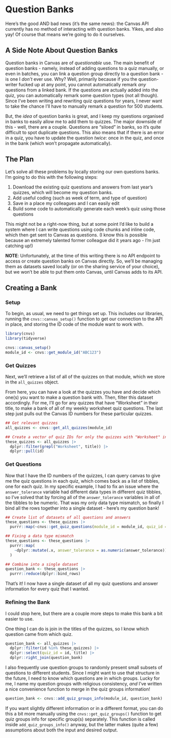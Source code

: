 # Question Banks

Here's the good AND bad news (it's the same news): the Canvas API currently has no method of interacting with question banks. 
Yikes, and also yay! 
Of course that means we're going to do it ourselves.

## A Side Note About Question Banks

Question banks in Canvas are of *questionable* use. 
The main benefit of question banks - namely, instead of adding questions to a quiz manually, or even in batches, you can link a question group directly to a question bank - is one I *don't* ever use.
Why? Well, primarily because if you the question-writer fucked up at any point, you cannot automatically remark *any* questions from a linked bank.
If the questions are actually added into the quiz, you can automatically remark some question types (not all though).
Since I've been writing and rewriting quiz questions for years, I never want to take the chance I'll have to manually remark a question for 500 students.

But, the *idea* of question banks is great, and I keep my questions organised in banks to easily allow me to add them to quizzes.
The major downside of this - well, there are a couple. 
Questions are "siloed" in banks, so it's quite difficult to spot duplicate questions.
This also means that if there is an error in a quiz, you have to update the question *twice*: once in the quiz, and once in the bank (which won't propagate automatically).

## The Plan

Let's solve all these problems by locally storing our own questions banks.
I'm going to do this with the following steps:

1. Download the existing quiz questions and answers from last year's quizzes, which will become my question banks.
1. Add useful coding (such as week of term, and type of question)
1. Save in a place my colleagues and I can easily edit
1. Build some code to automatically generate each week's quiz using those questions

This might not be a right-now thing, but at some point I'd like to build a system where I can write questions using code chunks and inline code, which then get sent to Canvas as questions.
(I know this is possible because an extremely talented former colleague did it years ago - I'm just catching up!)

**NOTE**: Unfortunately, at the time of this writing there is no API endpoint to access or create question banks on Canvas directly.
So, we'll be managing them as datasets saved locally (or on the sharing service of your choice), but we won't be able to put them onto Canvas, until Canvas adds to its API.

## Creating a Bank

### Setup

To begin, as usual, we need to get things set up. This includes our libraries, running the `cnvs::canvas_setup()` function to get our connection to the API in place, and storing the ID code of the module want to work with.

```r
library(cnvs)
library(tidyverse)

cnvs::canvas_setup()
module_id <- cnvs::get_module_id("ABC123")
```

### Get Quizzes

Next, we'll retrieve a list of all of the quizzes on that module, which we store in the `all_quizzes` object.

From here, you can have a look at the quizzes you have and decide which one(s) you want to make a question bank with. Then, filter this dataset accordingly. For me, I'll go for any quizzes that have "Worksheet" in their title, to make a bank of all of my weekly worksheet quiz questions. The last step just pulls out the Canvas ID numbers for these particular quizzes.

```r
## Get relevant quizzes
all_quizzes <- cnvs::get_all_quizzes(module_id)

## Create a vector of quiz IDs for only the quizzes with "Worksheet" in the title
these_quizzes <- all_quizzes |>
  dplyr::filter(grepl("Worksheet", title)) |>
  dplyr::pull(id)
```

### Get Questions

Now that I have the ID numbers of the quizzes, I can query canvas to give me the quiz questions in each quiz, which comes back as a list of tibbles, one for each quiz. In my specific example, I had to fix an issue where the `answer_tolerance` variable had different data types in different quiz tibbles, so I've solved that by forcing all of the `answer_tolerance` variables in all of the tibbles to be numeric. That was my only data type mismatch, so finally I bind all the rows together into a single dataset - here's my question bank!

```r
## Create list of datasets of all questions and answers
these_questions <- these_quizzes |>
  purrr::map(~cnvs::get_quiz_questions(module_id = module_id, quiz_id = .x))

## Fixing a data type mismatch
these_questions <- these_questions |>
  purrr::map(
    ~dplyr::mutate(.x, answer_tolerance = as.numeric(answer_tolerance))
  )

## Combine into a single dataset
question_bank <- these_questions |>
  purrr::reduce(dplyr::bind_rows)
```

That's it! I now have a single dataset of all my quiz questions and answer information for every quiz that I wanted.

### Refining the Bank

I could stop here, but there are a couple more steps to make this bank a bit easier to use.

One thing I can do is join in the titles of the quizzes, so I know which question came from which quiz.

```r
question_bank <- all_quizzes |>
  dplyr::filter(id %in% these_quizzes) |>
  dplyr::select(quiz_id = id, title) |>
  dplyr::right_join(question_bank)
```

I also frequently use question groups to randomly present small subsets of questions to different students. Since I might want to use that structure in the future, I need to know which questions are in which groups. Lucky for me, I name my question groups with religious consistency, *and* I've written a nice convenience function to merge in the quiz groups information!

```r
question_bank <- cnvs::add_quiz_groups_info(module_id, question_bank)
```

If you want slightly different information or in a different format, you can do this a bit more manually using the `cnvs::get_quiz_groups()` function to get quiz groups info for specific group(s) separately. This function is called inside `add_quiz_groups_info()` anyway, but the latter makes (quite a few) assumptions about both the input and desired output.

